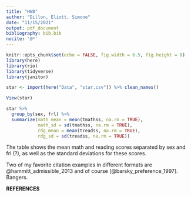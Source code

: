 ```yaml
---
title: "HW8"
author: "Dillon, Eliott, Simone"
date: "11/15/2021"
output: pdf_document
bibliography: bib.bib
nocite: '@*'
---
```


```r
knitr::opts_chunk$set(echo = FALSE, fig.width = 6.5, fig.height = 8)
library(here)
library(rio)
library(tidyverse)
library(janitor)

star <- import(here("Data", "star.csv")) %>% clean_names()


```

```r
View(star)
```

```r
star %>% 
  group_by(sex, frl) %>% 
  summarize(math_mean = mean(tmathss, na.rm = TRUE),
            math_sd = sd(tmathss, na.rm = TRUE),
            rdg_mean = mean(treadss, na.rm = TRUE), 
            rdg_sd = sd(treadss, na.rm = TRUE))

```
The table shows the mean math and reading scores separated by sex and frl (?), as well as the standard deviations for these scores.

Two of my favorite citation examples in different formats are @hammitt_admissible_2013 and of course [@barsky_preference_1997]. Bangers.

\newpage
**REFERENCES**